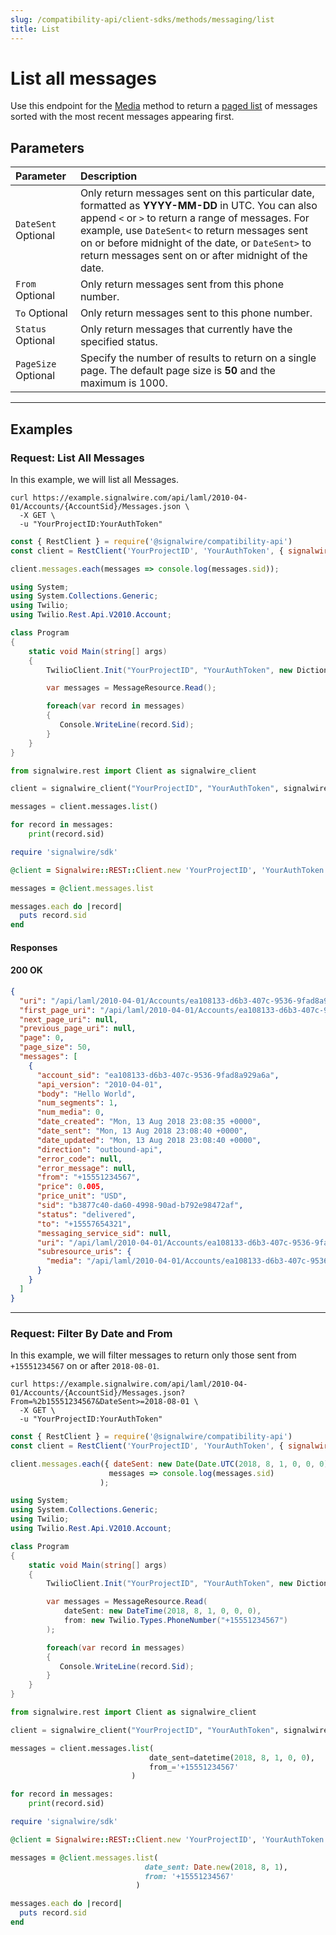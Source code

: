 ```yaml
---
slug: /compatibility-api/client-sdks/methods/messaging/list
title: List
---
```


# List all messages

Use this endpoint for the [Media](./index.mdx) method to return a [paged list](/rest/compatibility-api/overview/paging) 
of messages sorted with the most recent messages appearing first.

## Parameters

| Parameter                                             | Description                                                                                                                                                                                                                                                                                                           |
| :---------------------------------------------------- | :-------------------------------------------------------------------------------------------------------------------------------------------------------------------------------------------------------------------------------------------------------------------------------------------------------------------- |
| `DateSent` <span className="optional-arg">Optional</span> | Only return messages sent on this particular date, formatted as **YYYY-MM-DD** in UTC. You can also append `<` or `>` to return a range of messages. For example, use `DateSent<` to return messages sent on or before midnight of the date, or `DateSent>` to return messages sent on or after midnight of the date. |
| `From` <span className="optional-arg">Optional</span>     | Only return messages sent from this phone number.                                                                                                                                                                                                                                                                     |
| `To` <span className="optional-arg">Optional</span>       | Only return messages sent to this phone number.                                                                                                                                                                                                                                                                       |
| `Status` <span className="optional-arg">Optional</span>   | Only return messages that currently have the specified status.                                                                                                                                                                                                                                                        |
| `PageSize` <span className="optional-arg">Optional</span> | Specify the number of results to return on a single page. The default page size is **50** and the maximum is 1000.                                                                                                                                                                                                    |

---

## Examples

### Request: List All Messages

In this example, we will list all Messages.

<Tabs groupId="compatibility-sdks">

<TabItem value="shell" label="cURL">

```shell
curl https://example.signalwire.com/api/laml/2010-04-01/Accounts/{AccountSid}/Messages.json \
  -X GET \
  -u "YourProjectID:YourAuthToken"
```

</TabItem>

<TabItem value="node" label="Node.js">

```javascript
const { RestClient } = require('@signalwire/compatibility-api')
const client = RestClient('YourProjectID', 'YourAuthToken', { signalwireSpaceUrl: 'example.signalwire.com' })

client.messages.each(messages => console.log(messages.sid));
```

</TabItem>

<TabItem value="csharp" label="C#">

```csharp
using System;
using System.Collections.Generic;
using Twilio;
using Twilio.Rest.Api.V2010.Account;

class Program
{
    static void Main(string[] args)
    {
        TwilioClient.Init("YourProjectID", "YourAuthToken", new Dictionary<string, object> { ["signalwireSpaceUrl"] = "{SPACE}.signalwire.com" });

        var messages = MessageResource.Read();

        foreach(var record in messages)
        {
           Console.WriteLine(record.Sid);
        }
    }
}
```

</TabItem>

<TabItem value="python" label="Python">

```python
from signalwire.rest import Client as signalwire_client

client = signalwire_client("YourProjectID", "YourAuthToken", signalwire_space_url = 'example.signalwire.com')

messages = client.messages.list()

for record in messages:
    print(record.sid)
```

</TabItem>

<TabItem value="ruby" label="Ruby">

```ruby
require 'signalwire/sdk'

@client = Signalwire::REST::Client.new 'YourProjectID', 'YourAuthToken', signalwire_space_url: "example.signalwire.com"

messages = @client.messages.list

messages.each do |record|
  puts record.sid
end
```

</TabItem>

</Tabs>

#### Responses

<h4><span class="badge badge--success">200</span> OK</h4>

```json
{
  "uri": "/api/laml/2010-04-01/Accounts/ea108133-d6b3-407c-9536-9fad8a929a6a/Messages?Page=0&PageSize=50",
  "first_page_uri": "/api/laml/2010-04-01/Accounts/ea108133-d6b3-407c-9536-9fad8a929a6a/Messages?Page=0&PageSize=50",
  "next_page_uri": null,
  "previous_page_uri": null,
  "page": 0,
  "page_size": 50,
  "messages": [
    {
      "account_sid": "ea108133-d6b3-407c-9536-9fad8a929a6a",
      "api_version": "2010-04-01",
      "body": "Hello World",
      "num_segments": 1,
      "num_media": 0,
      "date_created": "Mon, 13 Aug 2018 23:08:35 +0000",
      "date_sent": "Mon, 13 Aug 2018 23:08:40 +0000",
      "date_updated": "Mon, 13 Aug 2018 23:08:40 +0000",
      "direction": "outbound-api",
      "error_code": null,
      "error_message": null,
      "from": "+15551234567",
      "price": 0.005,
      "price_unit": "USD",
      "sid": "b3877c40-da60-4998-90ad-b792e98472af",
      "status": "delivered",
      "to": "+15557654321",
      "messaging_service_sid": null,
      "uri": "/api/laml/2010-04-01/Accounts/ea108133-d6b3-407c-9536-9fad8a929a6a/Messages/b3877c40-da60-4998-90ad-b792e98472af",
      "subresource_uris": {
        "media": "/api/laml/2010-04-01/Accounts/ea108133-d6b3-407c-9536-9fad8a929a6a/Messages/b3877c40-da60-4998-90ad-b792e98472af/Media"
      }
    }
  ]
}
```

---

### Request: Filter By Date and From

In this example, we will filter messages to return only those sent from `+15551234567` on or after `2018-08-01`.

<Tabs groupId="compatibility-sdks">

<TabItem value="shell" label="cURL">

```shell
curl https://example.signalwire.com/api/laml/2010-04-01/Accounts/{AccountSid}/Messages.json?From=%2b15551234567&DateSent>=2018-08-01 \
  -X GET \
  -u "YourProjectID:YourAuthToken"
```

</TabItem>

<TabItem value="node" label="Node.js">

```javascript
const { RestClient } = require('@signalwire/compatibility-api')
const client = RestClient('YourProjectID', 'YourAuthToken', { signalwireSpaceUrl: 'example.signalwire.com' })

client.messages.each({ dateSent: new Date(Date.UTC(2018, 8, 1, 0, 0, 0)), from: '+15551234567' },
                      messages => console.log(messages.sid)
                    );
```

</TabItem>

<TabItem value="csharp" label="C#">

```csharp
using System;
using System.Collections.Generic;
using Twilio;
using Twilio.Rest.Api.V2010.Account;

class Program
{
    static void Main(string[] args)
    {
        TwilioClient.Init("YourProjectID", "YourAuthToken", new Dictionary<string, object> { ["signalwireSpaceUrl"] = "{SPACE}.signalwire.com" });

        var messages = MessageResource.Read(
            dateSent: new DateTime(2018, 8, 1, 0, 0, 0),
            from: new Twilio.Types.PhoneNumber("+15551234567")
        );

        foreach(var record in messages)
        {
           Console.WriteLine(record.Sid);
        }
    }
}
```

</TabItem>

<TabItem value="python" label="Python">

```python
from signalwire.rest import Client as signalwire_client

client = signalwire_client("YourProjectID", "YourAuthToken", signalwire_space_url = 'example.signalwire.com')

messages = client.messages.list(
                               date_sent=datetime(2018, 8, 1, 0, 0),
                               from_='+15551234567'
                           )

for record in messages:
    print(record.sid)
```

</TabItem>

<TabItem value="ruby" label="Ruby">

```ruby
require 'signalwire/sdk'

@client = Signalwire::REST::Client.new 'YourProjectID', 'YourAuthToken', signalwire_space_url: "example.signalwire.com"

messages = @client.messages.list(
                              date_sent: Date.new(2018, 8, 1),
                              from: '+15551234567'
                            )

messages.each do |record|
  puts record.sid
end
```

</TabItem>

</Tabs>
